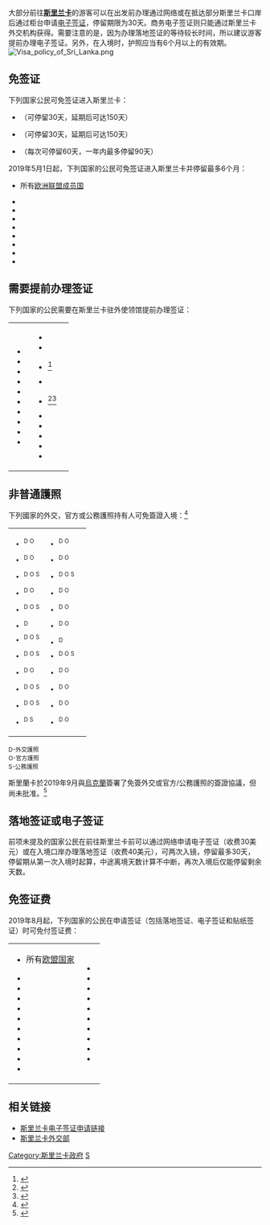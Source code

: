 大部分前往'''[[斯里兰卡|斯里兰卡]]'''的游客可以在出发前办理通过网络或在抵达部分斯里兰卡口岸后通过柜台申请[[电子签证|电子签证]]，停留期限为30天。商务电子签证则只能通过斯里兰卡外交机构获得。需要注意的是，因为办理落地签证的等待较长时间，所以建议游客提前办理电子签证。另外，在入境时，护照应当有6个月以上的有效期。
[[File:Visa_policy_of_Sri_Lanka.png|thumb]]
==免签证==
下列国家公民可免签证进入斯里兰卡：
*{{SGP}}（可停留30天，延期后可达150天）
*{{MDV}}（可停留30天，延期后可达150天）
*{{SYC}}（每次可停留60天，一年内最多停留90天）

2019年5月1日起，下列国家的公民可免签证进入斯里兰卡并停留最多6个月：
*{{flagicon|European Union}} 所有[[欧洲联盟成员国|欧洲联盟成员国]]
*{{flag|Australia}}
*{{flag|Canada}}
*{{flag|Malaysia}}
*{{flag|New Zealand}}
*{{flag|Singapore}}
*{{flag|South Korea}}
*{{flag|Thailand}}
*{{flag|United States}}

==需要提前办理签证==
下列国家的公民需要在斯里兰卡驻外使领馆提前办理签证：
{|style=" {{border-radius|1em}} {{box-shadow|0.1em|0.1em|0.5em|rgba(0,0,0,0.75)}}; background-color: white; border: 1px solid white; padding: 5px;"
|- style="vertical-align:top;"
|
*{{flag|Afghanistan}}
*{{flag|Cameroon}}
*{{flag|Republic of the Congo}}
*{{flag|Democratic Republic of the Congo}}
*{{flag|Cote d'Ivoire}}
*{{flag|Gabon}}
*{{flag|Ghana}}
*{{flag|Guinea}}
*{{flag|Guinea-Bissau}}
*{{flag|Kenya}}
|valign=top|
*{{flag|Liberia}}
*{{flag|Mali}}
*{{flag|Myanmar}}<ref>{{cite web|url=https://www.mmtimes.com/news/sri-lanka-cuts-visas-arrival-stop-flow-muslims-rakhine.html|title=Sri Lanka cuts off visas on arrival to stop flow of Muslims from Rakhine|author=|date=|website=mmtimes.com|accessdate=4 April 2018|archive-date=2019-04-02|archive-url=https://web.archive.org/web/20190402055253/https://www.mmtimes.com/news/sri-lanka-cuts-visas-arrival-stop-flow-muslims-rakhine.html|dead-url=yes}}</ref>
*{{flag|Nigeria}}
*{{flag|North Korea}}<ref>{{cite web|url=https://www.nknews.org/2017/09/sri-lanka-imposes-visa-restrictions-for-north-koreans/|title=Sri Lanka imposes visa restrictions for North Koreans - NK News - North Korea News|author=|date=27 September 2017|website=nknews.org|accessdate=4 April 2018|archive-date=2019-04-02|archive-url=https://web.archive.org/web/20190402055245/https://www.nknews.org/2017/09/sri-lanka-imposes-visa-restrictions-for-north-koreans/|dead-url=yes}}</ref><ref>{{cite web|url=https://www.onlanka.com/news/sri-lanka-imposes-tougher-visa-sanctions-on-north-koreans.html|title=Sri Lanka imposes tougher visa sanctions on North Koreans ::. Latest Sri Lanka News|author=|date=29 September 2017|website=onlanka.com|accessdate=4 April 2018|archive-date=2019-04-02|archive-url=https://web.archive.org/web/20190402055247/https://www.onlanka.com/news/sri-lanka-imposes-tougher-visa-sanctions-on-north-koreans.html|dead-url=yes}}</ref>
*{{flag|Pakistan}}
*{{flag|Sierra Leone}}
*{{flag|Sudan}}
*{{flag|Syria}}
*{{flag|Uganda}}
|
|}

==非普通護照==
下列國家的外交，官方或公務護照持有人可免簽證入境：<ref>{{cite web|url=http://www.immigration.gov.lk/web/index.php?option=com_content&view=article&id=300&Itemid=215&lang=en|title=Diplomatic & Official Visits|website=www.immigration.gov.lk|accessdate=9 April 2018|archive-date=2019-10-19|archive-url=https://web.archive.org/web/20191019113136/http://www.immigration.gov.lk/web/index.php?option=com_content&view=article&id=300&Itemid=215&lang=en|dead-url=no}}</ref>

{|style=" {{border-radius|1em}} {{box-shadow|0.1em|0.1em|0.5em|rgba(0,0,0,0.75)}}; background-color: white; border: 1px solid white; padding: 5px;"
|- style="vertical-align:top;"
|
<small>
*{{flag|Bangladesh}} <sup>D</sup> <sup>O</sup>
*{{flag|Belarus}} <sup>D</sup> <sup>O</sup>
*{{flag|Brazil}} <sup>D</sup> <sup>O</sup> <sup>S</sup>
*{{flag|Chile}} <sup>D</sup> <sup>O</sup>
*{{flag|China}} <sup>D</sup> <sup>O</sup> <sup>S</sup>
*{{flag|Cuba}} <sup>D</sup>
*{{flag|Georgia}} <sup>D</sup> <sup>O</sup> <sup>S</sup>
*{{flag|Hong Kong}} <sup>D</sup> <sup>O</sup> <sup>S</sup>
*{{flag|India}} <sup>D</sup> <sup>O</sup>
*{{flag|Indonesia}} <sup>D</sup> <sup>O</sup> <sup>S</sup>
*{{flag|Iran}} <sup>D</sup> <sup>O</sup> <sup>S</sup>
*{{flag|Kazakhstan}} <sup>D</sup> <sup>S</sup>
</small>
|valign=top|
<small>
*{{flag|Kenya}} <sup>D</sup> <sup>O</sup>
*{{flag|Maldives}} <sup>D</sup> <sup>O</sup>
*{{flag|Myanmar}} <sup>D</sup> <sup>O</sup> <sup>S</sup>
*{{flag|Nepal}} <sup>D</sup> <sup>O</sup>
*{{flag|Pakistan}} <sup>D</sup> <sup>O</sup>
*{{flag|Philippines}} <sup>D</sup> <sup>O</sup>
*{{flag|Romania}} <sup>D</sup>
*{{flag|Russia}} <sup>D</sup> <sup>O</sup> <sup>S</sup>
*{{flag|Seychelles}} <sup>D</sup> <sup>O</sup>
*{{flag|Singapore}} <sup>D</sup> <sup>O</sup>
*{{flag|Thailand}} <sup>D</sup> <sup>O</sup>
*{{flag|Vietnam}} <sup>D</sup> <sup>O</sup>
</small>
|
|}
<sub> D-外交護照</sub><br>
<sub> O-官方護照</sub><br>
<sub> S-公務護照</sub>

斯里蘭卡於2019年9月與[[烏克蘭|烏克蘭]]簽署了免簽外交或官方/公務護照的簽證協議，但尚未批准。<ref>{{Cite web |url=https://open4business.com.ua/ukraine-and-sri-lanka-wave-visas-for-citizens-with-diplomatic-service-or-official-passports/ |title=存档副本 |accessdate=2019-10-28 |archive-date=2019-09-28 |archive-url=https://web.archive.org/web/20190928235731/https://open4business.com.ua/ukraine-and-sri-lanka-wave-visas-for-citizens-with-diplomatic-service-or-official-passports/ |dead-url=no }}</ref>

==落地签证或电子签证==
前项未提及的国家公民在前往斯里兰卡前可以通过网络申请电子签证（收费30美元）或在入境口岸办理落地签证（收费40美元），可两次入镜，停留最多30天，停留期从第一次入境时起算，中途离境天数计算不中断，再次入境后仅能停留剩余天数。

==免签证费==
2019年8月起，下列国家的公民在申请签证（包括落地签证、电子签证和贴纸签证）时可免付签证费：

{|style=" {{border-radius|1em}} {{box-shadow|0.1em|0.1em|0.5em|rgba(0,0,0,0.75)}}; background-color: white; border: 1px solid white; padding: 5px;"
|- style="vertical-align:top;"
|
*{{flagicon|European Union}} 所有[[欧盟国家|欧盟国家]]
*{{flag|Australia}}
*{{flag|Cambodia}}
*{{flag|Canada}}
*{{flag|China}}
*{{flag|Iceland}}
*{{flag|India}}
*{{flag|Indonesia}}
*{{flag|Israel}}
*{{flag|Japan}}
*{{flag|Malaysia}}
|valign=top|
*{{flag|New Zealand}}
*{{flag|Norway}}
*{{flag|Philippines}}
*{{flag|Russia}}
*{{flag|Singapore}}
*{{flag|South Korea}}
*{{flag|Switzerland}}
*{{flag|Thailand}}
*{{flag|Ukraine}}
*{{flag|United States}}
|}

==相关链接==
*[https://eta.gov.lk/slvisa/ 斯里兰卡电子签证申请链接] {{Wayback|url=https://eta.gov.lk/slvisa/ |date=20150318175141 }}
*[https://web.archive.org/web/20140908140458/http://www.mea.gov.lk/ 斯里兰卡外交部]

{{各国签证信息}}

[[Category:斯里兰卡政府|Category:斯里兰卡政府]]
[[Category:各國簽證政策|S]]
